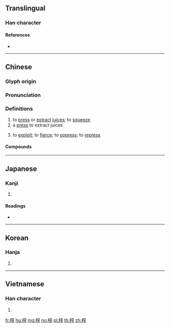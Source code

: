 {{character info/new}}
{{also|搾}}
==Translingual==

===Han character===
{{Han char|rn=75|rad=木|as=10|sn=14|four=43911|canj=DJCS|ids=⿰木窄}}

====References====
* {{Han ref|kx=0544.030|dkj=15259|dj=0931.220|hdz=21270.030|uh=69A8|ud=27048|bh=BA5E|bd=47710}}

----

==Chinese==
{{zh-forms}}

===Glyph origin===
{{Han etym}}

===Pronunciation===
{{zh-pron
|m=zhà
|c=zaa3
|mn=qz,tw,xm,zz:chà/qz,xm:chè/zz:chèe
|mn_note=chà - literary, chè/chèe - vernacular
|mc=y
|oc=y
|ma=
|cat=v,n
}}

===Definitions===
{{zh-hanzi}}

# to [[press]] or [[extract]] [[juice]]s; to [[squeeze]]
# a [[press]] to extract juices
# {{lb|zh|figurative}} to [[exploit]]; to [[fierce]]; to [[oppress]]; to [[repress]]

====Compounds====
{{zh-der|壓榨|榨乳器|榨取|榨床|榨汁|榨汁機|榨油水|榨菜}}

----

==Japanese==

===Kanji===
{{ja-kanji|grade=|rs=木10}}

# {{defn|lang=ja|sort=木10}}

====Readings====
* {{ja-readings|on=[[さ]] (sa), [[しゃ]] (sha), [[さい]] (sai), [[さく]] (saku)|kun=[[しぼりき]] (shiboriki)}}

----

==Korean==

===Hanja===
{{ko-hanja|hangeul=자|eumhun=|rv=ja|mr=cha|y=ca}}

# {{defn|lang=ko|sort=木10}}

----

==Vietnamese==

===Han character===
{{vi-hantu|[[trá]]|rs=木10}}

# {{defn|lang=vi|sort=木10}}

[[fr:榨]]
[[hu:榨]]
[[mg:榨]]
[[no:榨]]
[[pl:榨]]
[[th:榨]]
[[zh:榨]]